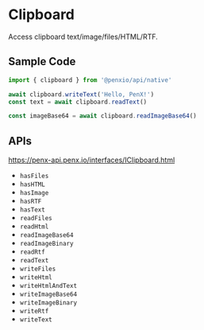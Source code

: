 # Clipboard

Access clipboard text/image/files/HTML/RTF.

## Sample Code

```ts
import { clipboard } from '@penxio/api/native'

await clipboard.writeText('Hello, PenX!')
const text = await clipboard.readText()

const imageBase64 = await clipboard.readImageBase64()
```

## APIs

https://penx-api.penx.io/interfaces/IClipboard.html

- `hasFiles`
- `hasHTML`
- `hasImage`
- `hasRTF`
- `hasText`
- `readFiles`
- `readHtml`
- `readImageBase64`
- `readImageBinary`
- `readRtf`
- `readText`
- `writeFiles`
- `writeHtml`
- `writeHtmlAndText`
- `writeImageBase64`
- `writeImageBinary`
- `writeRtf`
- `writeText`
